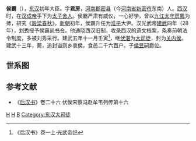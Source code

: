 '''侯霸'''（{{bd|前1世紀|？|37年||catIdx=H}}），[[东汉|东汉]]初年大臣。字'''君房'''，[[河南郡|河南郡]][[密县|密县]]（今[[河南省|河南省]][[新密市|新密市]]东南）人。[[西汉|西汉]]时，在[[汉成帝|汉成帝]]手下为[[太子舍人|太子舍人]]。侯霸严肃有威仪，一心好学，曾以[[九江|九江]][[太守|太守]][[房鳳|房鳳]]为师，研究《[[穀梁傳|穀梁春秋]]》。[[新朝|新朝]]初年，侯霸升任为[[淮平|淮平]]大尹。汉光武帝[[建武_(东汉)|建武]]四年（28年），[[刘秀|刘秀]]授予侯霸[[尚书令|尚书令]]。他通晓西汉旧制，收录西汉的遗文档案，条奏前朝法令制度，多被刘秀采行。建武五年十一月壬寅<ref>《后汉书》卷一上‧光武帝纪</ref>，继[[伏湛|伏湛]]为[[大司徒|大司徒]]，封为[[关内侯|关内侯]]。建武十三年，薨，追封谥则乡哀侯，食邑二千六百户。子[[侯昱|侯昱]]嗣爵位。

==世系图==
<center>
{{familytree/start}}
{{familytree | Ba |Ba=则乡哀侯'''侯霸''' }}
{{familytree | |!| }}
{{familytree | Yu |Yu=於陵侯[[侯昱|侯昱]] }}
{{familytree | |!| }}
{{familytree | Ji |Ji=於陵侯[[侯建|侯建]] }}
{{familytree | |!| }}
{{familytree | Ch |Ch=於陵侯[[侯昌|侯昌]] }}
{{familytree/end}}
</center>

==参考文献==
*《[[后汉书|后汉书]]》卷二十六 伏侯宋蔡冯赵牟韦列传第十六
{{東漢大司徒司徒}}

[[Category:东汉政治人物|H]]
[[Category:新密人|H]]
[[Category:侯姓|B]]
[[Category:东汉大司徒|Category:东汉大司徒]]